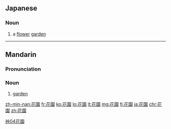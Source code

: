 ==Japanese==
{{ja-kanjitab|花|園}}

===Noun===
{{ja-noun|k|hira=はなぞの|rom=hanazono}}

# a [[flower]] [[garden]]

----

==Mandarin==
{{zh-hanzi-box|[[花园]]|[[花]][[園]]}}

===Pronunciation===
{{Pinyin-IPA|huāyuán}}

===Noun===
{{cmn-noun|t|pin=huāyuán|pint=hua1yuan2|tra=花園|sim=花园}}

# {{context|Elementary Mandarin|lang=cmn}} [[garden]]

[[Category:cmn:Horticulture|艸04花園]]

[[zh-min-nan:花園]]
[[fr:花園]]
[[ko:花園]]
[[lo:花園]]
[[lt:花園]]
[[mg:花園]]
[[fj:花園]]
[[ja:花園]]
[[chr:花園]]
[[zh:花園]]